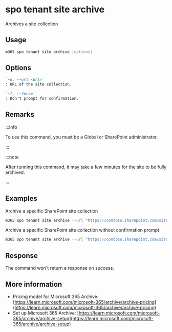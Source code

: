 
# spo tenant site archive

Archives a site collection

## Usage

```sh
m365 spo tenant site archive [options]
```

## Options

```md definition-list
`-u, --url <url>`
: URL of the site collection.

`-f, --force`
: Don't prompt for confirmation.
```

<Global />

## Remarks

:::info

To use this command, you must be a Global or SharePoint administrator.

:::

:::note

After running this command, it may take a few minutes for the site to be fully archived.

:::


## Examples

Archive a specific SharePoint site collection

```sh
m365 spo tenant site archive --url "https://contoso.sharepoint.com/sites/Marketing"
```

Archive a specific SharePoint site collection without confirmation prompt

```sh
m365 spo tenant site archive --url "https://contoso.sharepoint.com/sites/Marketing" --force
```

## Response

The command won't return a response on success.

## More information

- Pricing model for Microsoft 365 Archive: [https://learn.microsoft.com/microsoft-365/archive/archive-pricing](https://learn.microsoft.com/microsoft-365/archive/archive-pricing)
- Set up Microsoft 365 Archive: [https://learn.microsoft.com/microsoft-365/archive/archive-setup](https://learn.microsoft.com/microsoft-365/archive/archive-setup)
